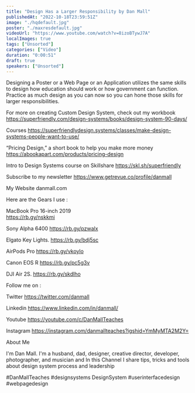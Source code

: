 ```yaml
---
title: "Design Has a Larger Responsibility by Dan Mall"
publishedAt: "2022-10-18T23:59:51Z"
image: "./hqdefault.jpg"
poster: "./maxresdefault.jpg"
videoUrl: "https://www.youtube.com/watch?v=8izoBTywJ7A"
localImages: true
tags: ["Unsorted"]
categories: ["Video"]
duration: "0:00:51"
draft: true
speakers: ["Unsorted"]
---
```

Designing a Poster or a Web Page or an Application utilizes the same skills to design how education should work or how government can function. Practice as much design as you can now so you can hone those skills for larger responsibilities.


For more on creating Custom Design System, check out my workbook
https://superfriendly.com/design-systems/books/design-system-90-days/

Courses
https://superfriendlydesign.systems/classes/make-design-systems-people-want-to-use/

“Pricing Design,” a short book to help you make more money
https://abookapart.com/products/pricing-design

Intro to Design Systems course on Skillshare
https://skl.sh/superfriendly

Subscribe to my newsletter
https://www.getrevue.co/profile/danmall

My Website
danmall.com


Here are the Gears I use :

MacBook Pro 16-inch 2019  
https://rb.gy/nskkmi

Sony Alpha 6400
https://rb.gy/pzwalx

Elgato Key Lights.
https://rb.gy/bdj5sc

AirPods Pro
https://rb.gy/vkoylo

Canon EOS R 
https://rb.gy/pc5g3v

DJI Air 2S.
https://rb.gy/skdlho


Follow me on :

Twitter
https://twitter.com/danmall

Linkedin
https://www.linkedin.com/in/danmall/

Youtube
https://youtube.com/c/DanMallTeaches

Instagram
https://instagram.com/danmallteaches?igshid=YmMyMTA2M2Y=


About Me

I'm Dan Mall. I'm a husband, dad, designer, creative director, developer, photographer, and musician and In this Channel I share tips, tricks and tools about design system process and leadership


#DanMallTeaches #designsystems DesignSystem   #userinterfacedesign #webpagedesign

